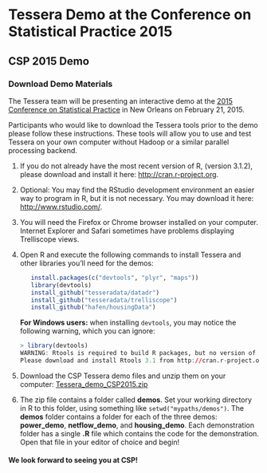 <!--
Comments:
To create index.html, do this in R:

   library(buildDocs)
   setwd("~/docs-csp2015")
   buildDocs("analysis", outLoc="C:/Users/venz586/Documents/docs-csp2015", copyrightText="")

   # Comment out copyright text, and 'Previous' and 'Next' links since they
   # aren't relevant (and they break).  Ignore the warning.
   library(Smisc)
   streamEdit(list(c = list(at = "<p>&copy; , ", type = "html", fixed = TRUE), 
                   c = list(at = "id=\"previous\">&larr;", type = "html", fixed = TRUE), 
                   c = list(at = "id=\"next\">Next &rarr;", type = "html", fixed = TRUE)), 
              inFile = "index.html", outFile = "index.html")

Then in a text editor edit links in 1&2 to remove interior <a> tags on each 
(so that the links open in new tabs).
-->

# Tessera Demo at the Conference on Statistical Practice 2015 #

## CSP 2015 Demo ##

### Download Demo Materials ###

The Tessera team will be presenting an interactive demo at the 
<a href="http://www.amstat.org/meetings/csp/2015/" target="_blank">
2015 Conference on Statistical Practice</a> in 
New Orleans on February 21, 2015.

Participants who would like to download the Tessera tools prior to the demo 
please follow these instructions. These tools will allow you to use and test 
Tessera on your own computer without Hadoop or a similar parallel 
processing backend.

1. If you do not already have the most recent version of R, (version 3.1.2), please download and
install it here: <a href="http://cran.r-project.org" target="_blank">
http://cran.r-project.org</a>. 

2. Optional: You may find the RStudio development environment an easier way
to program in R, but it is not necessary. You may download it here:
<a href="http://www.rstudio.com/" target="_blank">http://www.rstudio.com/</a>.

3. You will need the Firefox or Chrome browser installed on your computer.  Internet Explorer and Safari sometimes have problems displaying Trelliscope views.

4. Open R and execute the following commands to install Tessera and other libraries you'll need for the demos:
   ```r
      install.packages(c("devtools", "plyr", "maps"))
      library(devtools)
      install_github("tesseradata/datadr")
      install_github("tesseradata/trelliscope")
      install_github("hafen/housingData")
   ```
   **For Windows users:**  when installing `devtools`, you may notice the following warning, which
   you can ignore:
   ````r
   > library(devtools)
   WARNING: Rtools is required to build R packages, but no version of Rtools compatible with R 3.1.2 was found. (Only the following incompatible version(s) of Rtools were found:3.2)
   Please download and install Rtools 3.1 from http://cran.r-project.org/bin/windows/Rtools/ and then run find_rtools().
   ````
 
5. Download the CSP Tessera demo files and unzip them on your computer:
[Tessera_demo_CSP2015.zip](Tessera_demo_CSP2015.zip)

6. The zip file contains a folder called **demos**.  Set your working directory in R to this folder,
using something like `setwd("mypaths/demos")`.  The **demos** folder 
contains a folder for each of the three demos:  **power_demo**, **netflow_demo**, and **housing_demo**.
Each demonstration folder has a single **.R** file which contains the code for the demonstration. Open that 
file in your editor of choice and begin!

#### We look forward to seeing you at CSP! 
